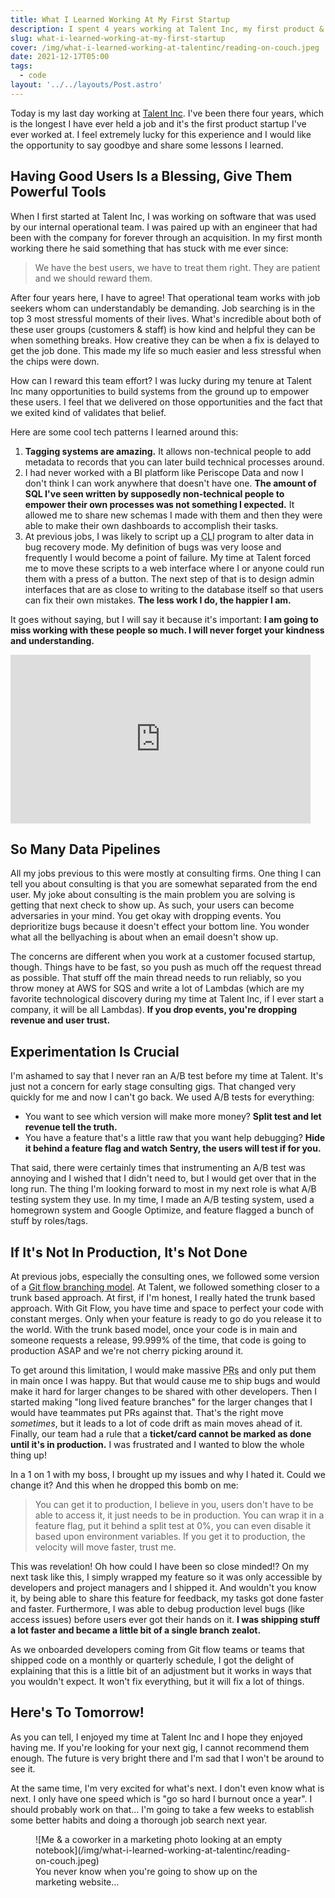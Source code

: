 ```yaml
---
title: What I Learned Working At My First Startup
description: I spent 4 years working at Talent Inc, my first product & customer focused startup, and I learned so much.
slug: what-i-learned-working-at-my-first-startup
cover: /img/what-i-learned-working-at-talentinc/reading-on-couch.jpeg
date: 2021-12-17T05:00
tags:
  - code
layout: '../../layouts/Post.astro'
---
```


Today is my last day working at [Talent Inc](https://talentinc.com/). I've been there four years, which is the longest
I have ever held a job and it's the first product startup I've ever worked at. I feel extremely lucky for this
experience and I would like the opportunity to say goodbye and share some lessons I learned.

## Having Good Users Is a Blessing, Give Them Powerful Tools

When I first started at Talent Inc, I was working on software that was used by our internal operational team. I was
paired up with an engineer that had been with the company for forever through an acquisition. In my first month working
there he said something that has stuck with me ever since:

> We have the best users, we have to treat them right. They are patient and we should reward them.

After four years here, I have to agree! That operational team works with job seekers whom can understandably be
demanding. Job searching is in the top 3 most stressful moments of their lives. What's incredible about both of these
user groups (customers & staff) is how kind and helpful they can be when something breaks. How creative they can be when
a fix is delayed to get the job done. This made my life so much easier and less stressful when the chips were down.

How can I reward this team effort? I was lucky during my tenure at Talent Inc many opportunities to build systems from
the ground up to empower these users. I feel that we delivered on those opportunities and the fact that we exited kind
of validates that belief.

<!-- excerpt -->

Here are some cool tech patterns I learned around this:

1. **Tagging systems are amazing.** It allows non-technical people to add metadata to records that you can later build
   technical processes around.
2. I had never worked with a BI platform like Periscope Data and now I don't think I can work anywhere that doesn't have
   one. **The amount of SQL I've seen written by supposedly non-technical people to empower their own processes was not
   something I expected.** It allowed me to share new schemas I made with them and then they were able to make their own
   dashboards to accomplish their tasks.
3. At previous jobs, I was likely to script up a <abbr title="Command Line Interface">CLI</abbr> program to alter data
   in bug recovery mode. My definition of bugs was very loose and frequently I would become a point of failure. My time
   at Talent forced me to move these scripts to a web interface where I or anyone could run them with a press of
   a button. The next step of that is to design admin interfaces that are as close to writing to the database itself so
   that users can fix their own mistakes. **The less work I do, the happier I am.**

It goes without saying, but I will say it because it's important: **I am going to miss working with these people so
much. I will never forget your kindness and understanding.**

<iframe
  src="https://giphy.com/embed/ALQnCUBuggPxS"
  width="480"
  height="270"
  frameBorder="0"
  className="giphy-embed center"
  allowFullScreen
></iframe>

## So Many Data Pipelines

All my jobs previous to this were mostly at consulting firms. One thing I can tell you about consulting is that you are
somewhat separated from the end user. My joke about consulting is the main problem you are solving is getting that
next check to show up. As such, your users can become adversaries in your mind. You get okay with dropping events. You
deprioritize bugs because it doesn't effect your bottom line. You wonder what all the bellyaching is about when an email
doesn't show up.

The concerns are different when you work at a customer focused startup, though. Things have to be fast, so you push as
much off the request thread as possible. That stuff off the main thread needs to run reliably, so you throw money at AWS
for SQS and write a lot of Lambdas (which are my favorite technological discovery during my time at Talent Inc, if
I ever start a company, it will be all Lambdas). **If you drop events, you're dropping revenue and user trust.**

## Experimentation Is Crucial

I'm ashamed to say that I never ran an A/B test before my time at Talent. It's just not a concern for early stage
consulting gigs. That changed very quickly for me and now I can't go back. We used A/B tests for everything:

- You want to see which version will make more money? **Split test and let revenue tell the truth.**
- You have a feature that's a little raw that you want help debugging? **Hide it behind a feature flag and watch Sentry,
  the users will test if for you.**

That said, there were certainly times that instrumenting an A/B test was annoying and I wished that I didn't need to,
but I would get over that in the long run. The thing I'm looking forward to most in my next role is what A/B testing
system they use. In my time, I made an A/B testing system, used a homegrown system and Google Optimize, and feature
flagged a bunch of stuff by roles/tags.

## If It's Not In Production, It's Not Done

At previous jobs, especially the consulting ones, we followed some version of a [Git flow branching model](https://datasift.github.io/gitflow/IntroducingGitFlow.html).
At Talent, we followed something closer to a trunk based approach. At first, if I'm honest, I really hated the trunk
based approach. With Git Flow, you have time and space to perfect your code with constant merges. Only when your feature
is ready to go do you release it to the world. With the trunk based model, once your code is in main and someone
requests a release, 99.999% of the time, that code is going to production ASAP and we're not cherry picking around it.

To get around this limitation, I would make massive <abbr title="Pull Requests">PRs</abbr> and only put them in main
once I was happy. But that would cause me to ship bugs and would make it hard for larger changes to be shared with other
developers. Then I started making "long lived feature branches" for the larger changes that I would have teammates put
PRs against that. That's the right move _sometimes_, but it leads to a lot of code drift as main moves ahead of it.
Finally, our team had a rule that a **ticket/card cannot be marked as done until it's in production.** I was frustrated
and I wanted to blow the whole thing up!

In a 1 on 1 with my boss, I brought up my issues and why I hated it. Could we change it? And this when he dropped this
bomb on me:

> You can get it to production, I believe in you, users don't have to be able to access it, it just needs to be in
> production. You can wrap it in a feature flag, put it behind a split test at 0%, you can even disable it based upon
> environment variables. If you get it to production, the velocity will move faster, trust me.

This was revelation! Oh how could I have been so close minded!? On my next task like this, I simply wrapped my feature
so it was only accessible by developers and project managers and I shipped it. And wouldn't you know it, by being able
to share this feature for feedback, my tasks got done faster and faster. Furthermore, I was able to debug production
level bugs (like access issues) before users ever got their hands on it. **I was shipping stuff a lot faster and became
a little bit of a single branch zealot.**

As we onboarded developers coming from Git flow teams or teams that shipped code on a monthly or quarterly schedule,
I got the delight of explaining that this is a little bit of an adjustment but it works in ways that you wouldn't
expect. It won't fix everything, but it will fix a lot of things.

## Here's To Tomorrow!

As you can tell, I enjoyed my time at Talent Inc and I hope they enjoyed having me. If you're looking for your next gig,
I cannot recommend them enough. The future is very bright there and I'm sad that I won't be around to see it.

At the same time, I'm very excited for what's next. I don't even know what is next. I only have one speed which is "go
so hard I burnout once a year". I should probably work on that… I'm going to take a few weeks to establish some better
habits and doing a thorough job search next year.

<figure>
  ![Me & a coworker in a marketing photo looking at an empty
  notebook](/img/what-i-learned-working-at-talentinc/reading-on-couch.jpeg)
  <figcaption>
    You never know when you're going to show up on the marketing website…
  </figcaption>
</figure>
